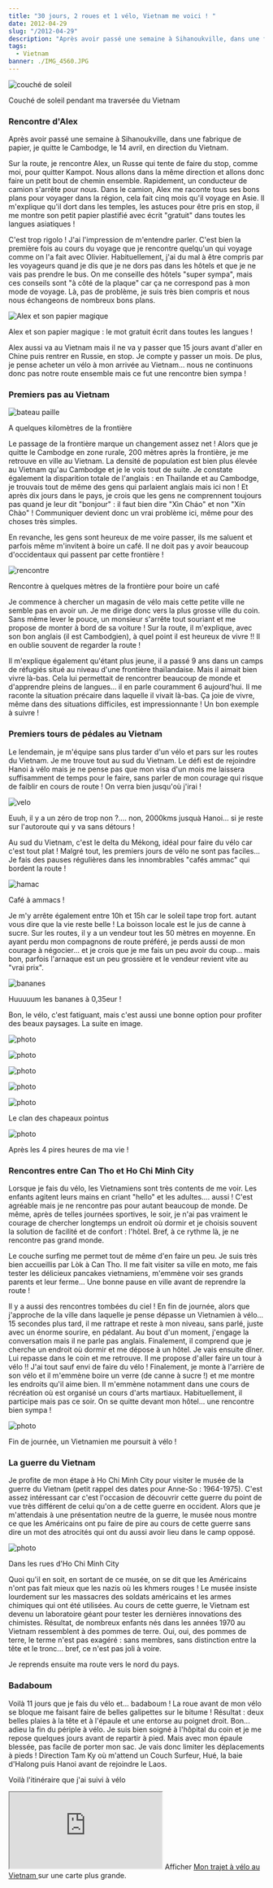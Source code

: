 ```yaml
---
title: "30 jours, 2 roues et 1 vélo, Vietnam me voici ! "
date: 2012-04-29
slug: "/2012-04-29"
description: "Après avoir passé une semaine à Sihanoukville, dans une fabrique de papier, je quitte le Cambodge, le 14 avril, en direction du Vietnam..."
tags:
  - Vietnam
banner: ./IMG_4560.JPG
---
```


![couché de soleil](./IMG_4560.JPG)

<div class="img-caption">Couché de soleil pendant ma traversée du Vietnam</div>

### Rencontre d'Alex

Après avoir passé une semaine à Sihanoukville, dans une fabrique de papier, je quitte le Cambodge, le 14 avril, en direction du Vietnam.

Sur la route, je rencontre Alex, un Russe qui tente de faire du stop, comme moi, pour quitter Kampot. Nous allons dans la même direction et allons donc faire un petit bout de chemin ensemble. Rapidement, un conducteur de camion s'arrête pour nous. Dans le camion, Alex me raconte tous ses bons plans pour voyager dans la région, cela fait cinq mois qu'il voyage en Asie. Il m'explique qu'il dort dans les temples, les astuces pour être pris en stop, il me montre son petit papier plastifié avec écrit "gratuit" dans toutes les langues asiatiques !

C'est trop rigolo ! J'ai l'impression de m'entendre parler. C'est bien la première fois au cours du voyage que je rencontre quelqu'un qui voyage comme on l'a fait avec Olivier. Habituellement, j'ai du mal à être compris par les voyageurs quand je dis que je ne dors pas dans les hôtels et que je ne vais pas prendre le bus. On me conseille des hôtels "super sympa", mais ces conseils sont "à côté de la plaque" car ça ne correspond pas à mon mode de voyage. Là, pas de problème, je suis très bien compris et nous nous échangeons de nombreux bons plans.

![Alex et son papier magique](./IMG_4490.JPG)

<div class="img-caption">
  Alex et son papier magique : le mot gratuit écrit dans toutes les langues !
</div>

Alex aussi va au Vietnam mais il ne va y passer que 15 jours avant d'aller en Chine puis rentrer en Russie, en stop. Je compte y passer un mois. De plus, je pense acheter un vélo à mon arrivée au Vietnam... nous ne continuons donc pas notre route ensemble mais ce fut une rencontre bien sympa !

### Premiers pas au Vietnam

![bateau paille](./IMG_4507.JPG)

<div class="img-caption">A quelques kilomètres de la frontière</div>

Le passage de la frontière marque un changement assez net ! Alors que je quitte le Cambodge en zone rurale, 200 mètres après la frontière, je me retrouve en ville au Vietnam. La densité de population est bien plus élevée au Vietnam qu'au Cambodge et je le vois tout de suite. Je constate également la disparition totale de l'anglais : en Thaïlande et au Cambodge, je trouvais tout de même des gens qui parlaient anglais mais ici non ! Et après dix jours dans le pays, je crois que les gens ne comprennent toujours pas quand je leur dit "bonjour" : il faut bien dire "Xìn Cháo" et non "Xín Chào" ! Communiquer devient donc un vrai problème ici, même pour des choses très simples.

En revanche, les gens sont heureux de me voire passer, ils me saluent et parfois même m'invitent à boire un café. Il ne doit pas y avoir beaucoup d'occidentaux qui passent par cette frontière !

![rencontre](./IMG_4496.JPG)

<div class="img-caption">
  Rencontre à quelques mètres de la frontière pour boire un café
</div>

Je commence à chercher un magasin de vélo mais cette petite ville ne semble pas en avoir un. Je me dirige donc vers la plus grosse ville du coin. Sans même lever le pouce, un monsieur s'arrête tout souriant et me propose de monter à bord de sa voiture ! Sur la route, il m'explique, avec son bon anglais (il est Cambodgien), à quel point il est heureux de vivre !! Il en oublie souvent de regarder la route !

Il m'explique également qu'étant plus jeune, il a passé 9 ans dans un camps de réfugiés situé au niveau d'une frontière thaïlandaise. Mais il aimait bien vivre là-bas. Cela lui permettait de rencontrer beaucoup de monde et d'apprendre pleins de langues... il en parle couramment 6 aujourd'hui. Il me raconte la situation précaire dans laquelle il vivait là-bas. Ça joie de vivre, même dans des situations difficiles, est impressionnante ! Un bon exemple à suivre !

### Premiers tours de pédales au Vietnam

Le lendemain, je m'équipe sans plus tarder d'un vélo et pars sur les routes du Vietnam. Je me trouve tout au sud du Vietnam. Le défi est de rejoindre Hanoi à vélo mais je ne pense pas que mon visa d'un mois me laissera suffisamment de temps pour le faire, sans parler de mon courage qui risque de faiblir en cours de route ! On verra bien jusqu'où j'irai !

![velo](./IMG_4579.JPG)

<div class="img-caption">
  Euuh, il y a un zéro de trop non ?.... non, 2000kms jusquà Hanoi... si je
  reste sur l'autoroute qui y va sans détours !
</div>

Au sud du Vietnam, c'est le delta du Mékong, idéal pour faire du vélo car c'est tout plat ! Malgré tout, les premiers jours de vélo ne sont pas faciles... Je fais des pauses régulières dans les innombrables "cafés ammac" qui bordent la route !

![hamac](./IMG_4600.JPG)

<div class="img-caption">Café à ammacs !</div>

Je m'y arrête également entre 10h et 15h car le soleil tape trop fort. autant vous dire que la vie reste belle ! La boisson locale est le jus de canne à sucre. Sur les routes, il y a un vendeur tout les 50 mètres en moyenne. En ayant perdu mon compagnons de route préféré, je perds aussi de mon courage à négocier... et je crois que je me fais un peu avoir du coup... mais bon, parfois l'arnaque est un peu grossière et le vendeur revient vite au "vrai prix".

![bananes](./IMG_4540.JPG)

<div class="img-caption">Huuuuum les bananes à 0,35eur !</div>

Bon, le vélo, c'est fatiguant, mais c'est aussi une bonne option pour profiter des beaux paysages. La suite en image.

![photo](./IMG_4502.JPG)

![photo](./IMG_4564.JPG)

![photo](./IMG_4606.JPG)

![photo](./IMG_4640.JPG)

![photo](./IMG_4658.JPG)

<div class="img-caption">Le clan des chapeaux pointus</div>

![photo](./IMG_4705.JPG)

<div class="img-caption">Après les 4 pires heures de ma vie !</div>

### Rencontres entre Can Tho et Ho Chi Minh City

Lorsque je fais du vélo, les Vietnamiens sont très contents de me voir. Les enfants agitent leurs mains en criant "hello" et les adultes.... aussi ! C'est agréable mais je ne rencontre pas pour autant beaucoup de monde. De même, après de telles journées sportives, le soir, je n'ai pas vraiment le courage de chercher longtemps un endroit où dormir et je choisis souvent la solution de facilité et de confort : l'hôtel. Bref, à ce rythme là, je ne rencontre pas grand monde.

Le couche surfing me permet tout de même d'en faire un peu. Je suis très bien accueillis par Lòk à Can Tho. Il me fait visiter sa ville en moto, me fais tester les délicieux pancakes vietnamiens, m'emmène voir ses grands parents et leur ferme... Une bonne pause en ville avant de reprendre la route !

Il y a aussi des rencontres tombées du ciel ! En fin de journée, alors que j'approche de la ville dans laquelle je pense dépasse un Vietnamien à vélo... 15 secondes plus tard, il me rattrape et reste à mon niveau, sans parlé, juste avec un énorme sourire, en pédalant. Au bout d'un moment, j'engage la conversation mais il ne parle pas anglais. Finalement, il comprend que je cherche un endroit où dormir et me dépose à un hôtel. Je vais ensuite dîner. Lui repasse dans le coin et me retrouve. Il me propose d'aller faire un tour à vélo !! J'ai tout sauf envi de faire du vélo ! Finalement, je monte à l'arrière de son vélo et il m'emmène boire un verre (de canne à sucre !) et me montre les endroits qu'il aime bien. Il m'emmène notamment dans une cours de récréation où est organisé un cours d'arts martiaux. Habituellement, il participe mais pas ce soir. On se quitte devant mon hôtel... une rencontre bien sympa !

![photo](./IMG_4581.JPG)

<div class="img-caption">
  Fin de journée, un Vietnamien me poursuit à vélo !
</div>

### La guerre du Vietnam

Je profite de mon étape à Ho Chi Minh City pour visiter le musée de la guerre du Vietnam (petit rappel des dates pour Anne-So : 1964-1975). C'est assez intéressant car c'est l'occasion de découvrir cette guerre du point de vue très différent de celui qu'on a de cette guerre en occident. Alors que je m'attendais à une présentation neutre de la guerre, le musée nous montre ce que les Américains ont pu faire de pire au cours de cette guerre sans dire un mot des atrocités qui ont du aussi avoir lieu dans le camp opposé.

![photo](./IMG_4597.JPG)

<div class="img-caption">Dans les rues d'Ho Chi Minh City</div>

Quoi qu'il en soit, en sortant de ce musée, on se dit que les Américains n'ont pas fait mieux que les nazis où les khmers rouges ! Le musée insiste lourdement sur les massacres des soldats américains et les armes chimiques qui ont été utilisées. Au cours de cette guerre, le Vietnam est devenu un laboratoire géant pour tester les dernières innovations des chimistes. Résultat, de nombreux enfants nés dans les années 1970 au Vietnam ressemblent à des pommes de terre. Oui, oui, des pommes de terre, le terme n'est pas exagéré : sans membres, sans distinction entre la tête et le tronc... bref, ce n'est pas joli à voire.

Je reprends ensuite ma route vers le nord du pays.

### Badaboum

Voilà 11 jours que je fais du vélo et... badaboum ! La roue avant de mon vélo se bloque me faisant faire de belles galipettes sur le bitume ! Résultat : deux belles plaies à la tête et à l'épaule et une entorse au poignet droit. Bon... adieu la fin du périple à vélo. Je suis bien soigné à l'hôpital du coin et je me repose quelques jours avant de repartir à pied. Mais avec mon épaule blessée, pas facile de porter mon sac. Je vais donc limiter les déplacements à pieds ! Direction Tam Ky où m'attend un Couch Surfeur, Hué, la baie d'Halong puis Hanoi avant de rejoindre le Laos.

Voilà l'itinéraire que j'ai suivi à vélo

<iframe src="http://maps.google.com/maps/ms?msa=0&msid=209305977641840145623.0004bed0932521d4605e2&hl=fr&ie=UTF8&t=m&ll=11.29955,106.74561&spn=2.56008,3.30808&output=embed"></iframe>
Afficher <a href="http://maps.google.com/maps/ms?msa=0&msid=209305977641840145623.0004bed0932521d4605e2&hl=fr&ie=UTF8&t=m&ll=11.29955,106.74561&spn=2.56008,3.30808&source=embed">
  Mon trajet à vélo au Vietnam
</a> sur une carte plus grande.
